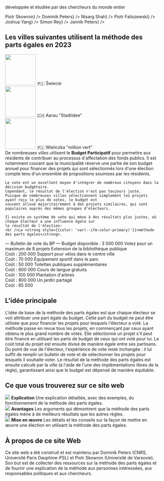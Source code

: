 
<section className={styles.universityLogos}>
    <p>développée et étudiée par des chercheurs du monde entier</p>
    <div className={styles.logoList}>
        <UniversityLogo logo="logo-warsaw-en.svg" uniName="Université de Varsovie" link={<a href="https://www.mimuw.edu.pl/~ps219737/">Piotr Skowron</a>} />
        <UniversityLogo logo="logo-cnrs.svg" uniName="CNRS" link={<a href="http://dominik-peters.de/">Dominik Peters</a>} />
        <UniversityLogo logo="logo-toronto.svg" uniName="Université de Toronto" link={<a href="https://www.cs.toronto.edu/~nisarg/index.html">Nisarg Shah</a>} />
        <UniversityLogo logo="logo-agh.svg" uniName="AGH Université des Sciences et Technologies de Cracovie" link={<a href="https://home.agh.edu.pl/~faliszew/">Piotr Faliszewski</a>} />
        <UniversityLogo logo="logo-eth.svg" uniName="ETH Zurich" link={<a href="https://democracy.dsi.uzh.ch/member/joshua-yang/">Joshua Yang</a>} />
        <UniversityLogo logo="logo-amsterdam.svg" uniName="Université d'Amsterdam" link={<a href="https://simonrey.fr/">Simon Rey</a>} />
        <UniversityLogo logo="logo-tu-berlin.svg" uniName="TU Berlin" link={<a href="https://sites.google.com/view/jannikpeters">Jannik Peters</a>} />
    </div>
</section>

<section className={[styles.contentSection, styles.cities2023].join(' ')}>
  <h2><span>Les villes suivantes utilisent la méthode des parts égales en 2023</span></h2>
  <div className={styles.columns}>
    <div>
      <Link to="elections/swiecie-2024"><img src={useBaseUrl('/img/swiecie.png')} width="100" height="100" /></Link>
      <Link to="elections/swiecie-2024">🇵🇱 Świecie</Link>
    </div>
    <div>
      <Link to="elections/aarau-2023"><img src={useBaseUrl('/img/aarau.jpg')} width="100" height="100" /></Link>
      <Link to="elections/aarau-2023">🇨🇭 Aarau "Stadtidee"</Link>
    </div>
    <div>
      <Link to="elections/zielony-milion"><img src={useBaseUrl('/img/wielieczka.jpg')} width="100" height="100" /></Link>
      <Link to="elections/zielony-milion">🇵🇱 Wieliczka "million vert"</Link>
    </div>
  </div>
</section>

<section className={styles.contentSectionFlex}>
  <div className={styles.ballotExplanation}>
    De nombreuses villes utilisent le <strong style={{color: 'var(--ifm-color-primary)'}}>Budget Participatif</strong>
    pour permettre aux résidents de contribuer au processus d'affectation des fonds publics.
    Il est notamment courant que la municipalité réserve une partie de son budget annuel pour financer des projets
    qui sont sélectionnés lors d'une élection compte tenu d'un ensemble de propositions soumises par les résidents.
    
    Le vote est un excellent moyen d'intégrer de nombreux citoyens dans la décision budgétaire.
    Cependant, le résultat de l'élection n'est pas toujours juste.
    Puisque de nombreuses villes sélectionnent simplement les projets ayant reçu le plus de votes, le budget est
    souvent alloué majoritairement à des projets similaires, qui sont populaires auprès des mêmes groupes d'électeurs.
    
    Il existe un système de vote qui mène à des résultats plus justes, où chaque électeur a une influence égale sur
    le résultat de l'élection:
    <br />La <strong style={{color: 'var(--ifm-color-primary)'}}>méthode des parts égales</strong>.
  </div>
  <div className={styles.approvalBallotExample}>
    <span style={{fontWeight: 500, fontSize: '110%'}}>&mdash; Bulletin de vote du BP &mdash;</span>
    <span>Budget disponible : <Currency>3 000 000</Currency></span>
    <span style={{fontStyle: 'italic', marginBottom: '5px'}}>Votez pour un maximum de 8 projets</span>
    <BallotExampleOption selected>Extension de la bibliothèque publique <br /> Coût : <Currency>200 000</Currency></BallotExampleOption>
    <BallotExampleOption>Support pour vélos dans le centre ville <br /> Coût : <Currency>70 000</Currency></BallotExampleOption>
    <BallotExampleOption selected>Équipement sportif dans le parc <br /> Coût : <Currency>50 000</Currency></BallotExampleOption>
    <BallotExampleOption selected>Toilettes publiques supplémentaires <br /> Coût : <Currency>600 000</Currency></BallotExampleOption>
    <BallotExampleOption>Cours de langue gratuits <br /> Coût : <Currency>100 000</Currency></BallotExampleOption>
    <BallotExampleOption>Plantation d'arbres <br /> Coût : <Currency>800 000</Currency></BallotExampleOption>
    <BallotExampleOption>Un jardin partagé <br /> Coût : <Currency>65 000</Currency></BallotExampleOption>
  </div>
</section>

<section className={styles.contentSection}>
  <h2>L'idée principale</h2>
  L'idée de base de la méthode des parts égales est que chaque électeur se voit attribuer une part égale du budget.
  Cette part du budget ne peut être utilisée que pour financer les projets pour lesquels l'électeur a voté.
  La méthode passe en revue tous les projets, en commençant par ceux  ayant obtenu le plus grand nombre de votes.
  Elle sélectionne un projet s'il peut être financé en utilisant les parts de budget de ceux qui ont voté pour lui.
  Le coût total du projet est ensuite divisé de manière égale entre ses partisans.
  <div className={styles.sankeyImage}>
      <div className={styles.sankeyContainer}>
        <Sankey />
      </div>
  </div>
  Du point de vue de l'électeur, l'expérience de vote reste inchangée : il lui suffit de remplir un bulletin de vote et de sélectionner les projets pour lesquels il souhaite voter.
  Le résultat de la méthode des parts égales est ensuite calculé par la ville (à l'aide de l'une des implémentations libres de la règle), garantissant ainsi que le budget est dépensé de manière équitable.
</section>

<section className={styles.contentSection}>
  <h2>Ce que vous trouverez sur ce site web</h2>
  <div className={styles.columns}>
    <div>
      <Link to="explanation"><img src={useBaseUrl('/img/fund.svg')}/></Link>
      <Link to="explanation"><strong>Explication</strong></Link>
      <Link to="explanation"><span>Une explication détaillée, avec des exemples, du fonctionnement de la méthode des parts égales.</span></Link>
    </div>
    <div>
      <Link to="benefits"><img src={useBaseUrl('/img/growth.svg')}/></Link>
      <Link to="benefits"><strong>Avantages</strong></Link>
      <Link to="benefits"><span>Les arguments qui démontrent que la méthode des parts égales mène à de meilleurs résultats que les autres règles.</span></Link>
    </div>
    <div>
      <Link to="implementation"><img src={useBaseUrl('/img/clipboard.svg')}/></Link>
      <Link to="implementation"><strong>Mise en œuvre</strong></Link>
      <Link to="implementation"><span>Les détails et les conseils sur la façon de mettre en œuvre une élection en utilisant la méthode des parts égales.</span></Link>
    </div>
  </div>
</section>
<section className={styles.contentSection}>
  <h2>À propos de ce site Web</h2>
  <p style={{ fontSize: '1.2em' }}>Ce site web a été <Link to="contacts">construit et est maintenu par Dominik Peters (CNRS, Université Paris Dauphine-PSL) et Piotr Skowron (Université de Varsovie)</Link>.
      Son but est de collecter des ressources sur la méthode des parts égales et de fournir une explication de la méthode aux personnes intéressées, aux responsables politiques et aux chercheurs.</p>
</section>